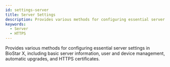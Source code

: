 ```yaml
---
id: settings-server
title: Server Settings
description: Provides various methods for configuring essential server settings in BioStar X, including basic server information, user and device management, automatic upgrades, and HTTPS certificates.
keywords:
  - Server
  - HTTPS
---
```


Provides various methods for configuring essential server settings in BioStar X, including basic server information, user and device management, automatic upgrades, and HTTPS certificates.

<DocCardList />
